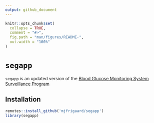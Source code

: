 ```yaml
---
output: github_document
---
```


<!-- README.md is generated from README.Rmd. Please edit that file -->

```r
knitr::opts_chunk$set(
  collapse = TRUE,
  comment = "#>",
  fig.path = "man/figures/README-",
  out.width = "100%"
)
```

# `segapp`

<!-- badges: start -->
<!-- badges: end -->

`segapp` is an updated version of the [Blood Glucose Monitoring System Surveillance Program](https://www.diabetestechnology.org/seg/)

## Installation

```r
remotes::install_github('mjfrigaard/segapp')
library(segapp)
```
